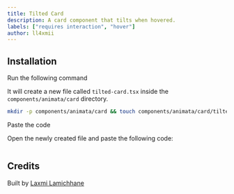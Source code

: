 ```yaml
---
title: Tilted Card
description: A card component that tilts when hovered.
labels: ["requires interaction", "hover"]
author: ll4xmii
---
```


<ComponentPreview name="card-tilted-card--docs" />

## Installation

<Steps>
<Step>Run the following command</Step>

It will create a new file called `tilted-card.tsx` inside the `components/animata/card` directory.

```bash
mkdir -p components/animata/card && touch components/animata/card/tilted-card.tsx
```

<Step>Paste the code</Step>

Open the newly created file and paste the following code:

```jsx file=<rootDir>/animata/card/tilted-card.tsx

```

</Steps>

## Credits

Built by [Laxmi Lamichhane](https://github.com/llaxmi)
